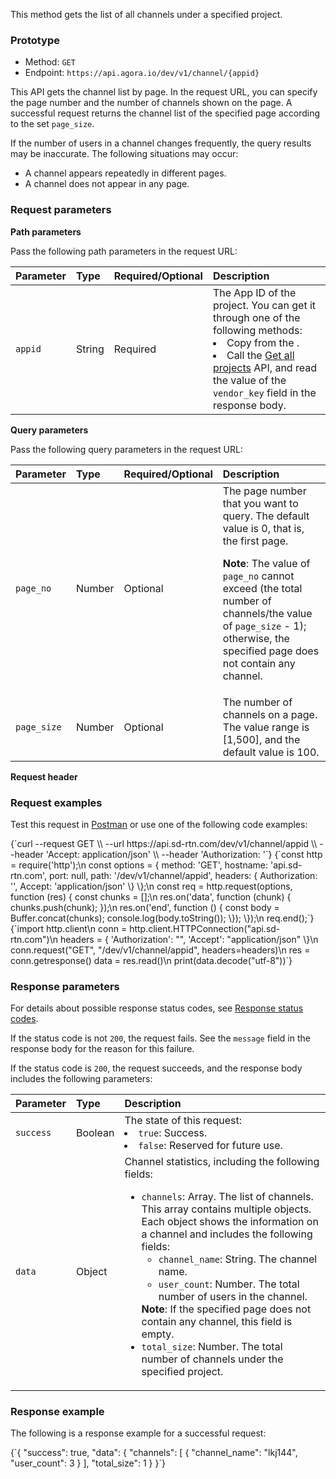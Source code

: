 
This method gets the list of all channels under a specified project.

### Prototype

- Method: `GET`
- Endpoint: `https://api.agora.io/dev/v1/channel/{appid}`

This API gets the channel list by page. In the request URL, you can specify the page number and the number of channels shown on the page. A successful request returns the channel list of the specified page according to the set `page_size`.

<Admonition type="info" title="Note">If the number of users in a channel changes frequently, the query results may be inaccurate. The following situations may occur: <ul><li>A channel appears repeatedly in different pages.</li><li>A channel does not appear in any page.</li></ul></Admonition>

### Request parameters

**Path parameters**

Pass the following path parameters in the request URL:

| Parameter   | Type   | Required/Optional | Description                                                  |
| :------ | :-----  |:----- | :---------------------- |
| `appid` | String | Required | The App ID of the project. You can get it through one of the following methods:<li>Copy from the <Link to="{{Global.AGORA_CONSOLE_URL}}"><Vg k="CONSOLE" /></Link>.</li><li> Call the [Get all projects](/interactive-live-streaming/reference/agora-console-rest-api#get-all-projects) API, and read the value of the `vendor_key` field in the response body.</li>|

**Query parameters**

Pass the following query parameters in the request URL:

| Parameter   | Type   | Required/Optional | Description                                                  |
| :------ | :-----  |:----- | :---------------------- |
| `page_no` | Number | Optional | The page number that you want to query. The default value is 0, that is, the first page. <p>**Note**: The value of `page_no` cannot exceed (the total number of channels/the value of `page_size` - 1); otherwise, the specified page does not contain any channel.</p> |
| `page_size` | Number | Optional | The number of channels on a page. The value range is [1,500], and the default value is 100. |

**Request header**

<Authorization/>

### Request examples
Test this request in [Postman](https://documenter.getpostman.com/view/6319646/SVSLr9AM#080ffa91-0c31-42ab-9177-7942f8691ea2) or use one of the following code examples:

<Tabs groupId="language">
<TabItem value="curl" label="Curl" default>
<CodeBlock language="bash">{`curl --request GET \\
  --url https://api.sd-rtn.com/dev/v1/channel/appid \\
  --header 'Accept: application/json' \\
  --header 'Authorization: '`}</CodeBlock>
</TabItem>

<TabItem value="node" label="Node.js">
  <CodeBlock language="js">{`const http = require('http');\n
const options = {
  method: 'GET',
  hostname: 'api.sd-rtn.com',
  port: null,
  path: '/dev/v1/channel/appid',
  headers: {
    Authorization: '',
    Accept: 'application/json'
  \}
\};\n
const req = http.request(options, function (res) {
  const chunks = [];\n
  res.on('data', function (chunk) {
    chunks.push(chunk);
  });\n
  res.on('end', function () {
    const body = Buffer.concat(chunks);
    console.log(body.toString());
  \});
\});\n
req.end();`}</CodeBlock>
</TabItem>

<TabItem value="python" label="Python">
  <CodeBlock language="python">{`import http.client\n
conn = http.client.HTTPConnection("api.sd-rtn.com")\n
headers = {
    'Authorization': "",
    'Accept': "application/json"
\}\n
conn.request("GET", "/dev/v1/channel/appid", headers=headers)\n
res = conn.getresponse()
data = res.read()\n
print(data.decode("utf-8"))`}</CodeBlock>
</TabItem>

</Tabs>

### Response parameters

For details about possible response status codes, see [Response status codes](../../response-status-code).

If the status code is not `200`, the request fails. See the `message` field in the response body for the reason for this failure.

If the status code is `200`, the request succeeds, and the response body includes the following parameters:

| Parameter | Type    | Description                                                  |
| :-------- | :------ | :----------------------------------------------------------- |
| `success` | Boolean | The state of this request: <li>`true`: Success. </li><li>`false`: Reserved for future use.</li> |
| `data`    | Object  | Channel statistics, including the following fields: <ul><li>`channels`: Array. The list of channels. This array contains multiple objects. Each object shows the information on a channel and includes the following fields:<ul><li>`channel_name`: String. The channel name. </li><li>`user_count`: Number. The total number of users in the channel. </li></ul>**Note**: If the specified page does not contain any channel, this field is empty.</li><li>`total_size`: Number. The total number of channels under the specified project.</li></ul> |

### Response example

The following is a response example for a successful request:

<CodeBlock language="json" showLineNumbers>
  {`{
  "success": true,
  "data": {
    "channels": [
      {
        "channel_name": "lkj144",
        "user_count": 3
      }
    ],
    "total_size": 1
  }
}`}
</CodeBlock>